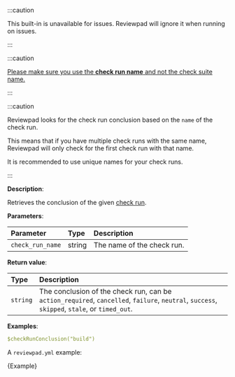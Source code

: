 
:::caution

This built-in is unavailable for issues. Reviewpad will ignore it when running on issues.

:::

:::caution

[Please make sure you use the **check run name** and not the check suite name.](/troubleshooting#use-check-run-name)

:::

:::caution

Reviewpad looks for the check run conclusion based on the `name` of the check run.

This means that if you have multiple check runs with the same name, Reviewpad will only check for the first check run with that name.

It is recommended to use unique names for your check runs.

:::

**Description**:

Retrieves the conclusion of the given [check run](https://docs.github.com/en/rest/guides/getting-started-with-the-checks-api#about-check-runs).

**Parameters**:

| Parameter         | Type   | Description                |
| :---------------- | :----- | :------------------------- |
| `check_run_name`  | string | The name of the check run. |

**Return value**:

| Type     | Description                                                                                                                                  |
| :------- | :------------------------------------------------------------------------------------------------------------------------------------------- |
| `string` | The conclusion of the check run, can be `action_required`, `cancelled`, `failure`, `neutral`, `success`, `skipped`, `stale`, or `timed_out`. |

**Examples**:

```yml
$checkRunConclusion("build")
```

A `reviewpad.yml` example:

<CodeBlock language="yml" title="reviewpad.yml">{Example}</CodeBlock>
